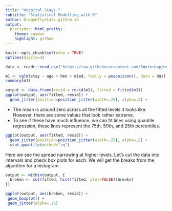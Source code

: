 ```yaml
---
title: "Hospital Stays "
subtitle: "Statistical Modelling with R"
author: DragonflyStats.github.io
output:
  prettydoc::html_pretty:
    theme: cayman
    highlight: github
---
```


```r
knitr::opts_chunk$set(echo = TRUE)
options(digits=3)
```

```r
data <- readr::read_csv("https://raw.githubusercontent.com/RWorkshop/workshopdatasets/master/hospitalstay.csv")
```

```r
m1 <- vglm(stay ~ age + hmo + died, family = pospoisson(), data = dat)
summary(m1)
```

```r
output <- data.frame(resid = resid(m1), fitted = fitted(m1))
ggplot(output, aes(fitted, resid)) +
  geom_jitter(position=position_jitter(width=.25), alpha=.5) +
```

* The mean is around zero across all the fitted levels it looks like. However, there are some values that look rather extreme. 
* To see if these have much influence, we can fit lines using quantile regression, these lines represent the 75th, 50th, and 25th percentiles.


```r
ggplot(output, aes(fitted, resid)) +
  geom_jitter(position=position_jitter(width=.25), alpha=.5) +
  stat_quantile(method="rq")
```

Here we see the spread narrowing at higher levels. Let's cut the data into intervals and check box plots for each. 
We will get the breaks from the algorithm for a histogram.

```r
output <- within(output, {
  broken <- cut(fitted, hist(fitted, plot=FALSE)$breaks)
})
```

```r
ggplot(output, aes(broken, resid)) +
 geom_boxplot() +
 geom_jitter(alpha=.25)
```

